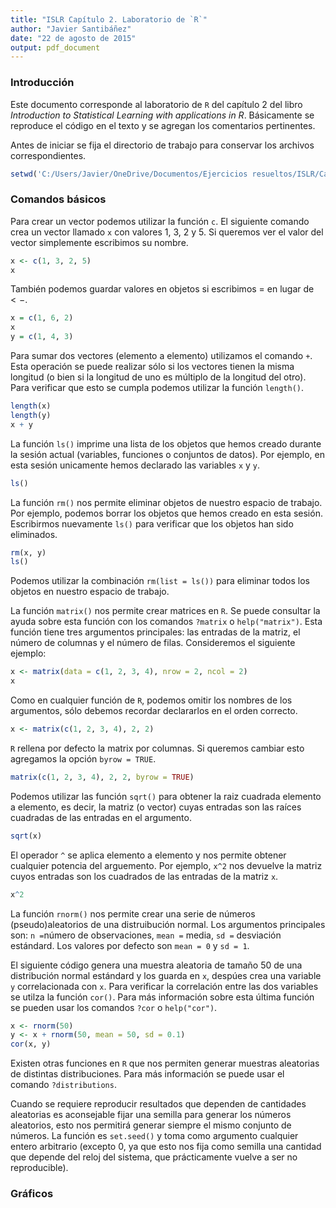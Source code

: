 ```yaml
---
title: "ISLR Capítulo 2. Laboratorio de `R`"
author: "Javier Santibáñez"
date: "22 de agosto de 2015"
output: pdf_document
---
```


### Introducción

Este documento corresponde al laboratorio de `R` del capítulo 2 del libro *Introduction to Statistical Learning with applications in R*. Básicamente se reproduce el código en el texto y se agregan los comentarios pertinentes.

Antes de iniciar se fija el directorio de trabajo para conservar los archivos correspondientes.

```r
setwd('C:/Users/Javier/OneDrive/Documentos/Ejercicios resueltos/ISLR/Capítulo 2')
```

### Comandos básicos

Para crear un vector podemos utilizar la función `c`. El siguiente comando crea un vector llamado `x` con valores 1, 3, 2 y 5. Si queremos ver el valor del vector simplemente escribimos su nombre.

```r
x <- c(1, 3, 2, 5)
x
```

También podemos guardar valores en objetos si escribimos $=$ en lugar de $<-$.

```r
x = c(1, 6, 2)
x
y = c(1, 4, 3)
```

Para sumar dos vectores (elemento a elemento) utilizamos el comando `+`. Esta operación se puede realizar sólo si los vectores tienen la misma longitud (o bien si la longitud de uno es múltiplo de la longitud del otro). Para verificar que esto se cumpla podemos utilizar la función `length()`.

```r
length(x)
length(y)
x + y
```

La función `ls()` imprime una lista de los objetos que hemos creado durante la sesión actual (variables, funciones o conjuntos de datos). Por ejemplo, en esta sesión unicamente hemos declarado las variables `x` y `y`.

```r
ls()
```

La función `rm()` nos permite eliminar objetos de nuestro espacio de trabajo. Por ejemplo, podemos borrar los objetos que hemos creado en esta sesión. Escribirmos nuevamente `ls()` para verificar que los objetos han sido eliminados.

```r
rm(x, y)
ls()
```

Podemos utilizar la combinación `rm(list = ls())` para eliminar todos los objetos en nuestro espacio de trabajo.

La función `matrix()` nos permite crear matrices en `R`. Se puede consultar la ayuda sobre esta función con los comandos `?matrix` o `help("matrix")`. Esta función tiene tres argumentos principales: las entradas de la matriz, el número de columnas y el número de filas. Consideremos el siguiente ejemplo:

```r
x <- matrix(data = c(1, 2, 3, 4), nrow = 2, ncol = 2)
x
```

Como en cualquier función de `R`, podemos omitir los nombres de los argumentos, sólo debemos recordar declararlos en el orden correcto.

```r
x <- matrix(c(1, 2, 3, 4), 2, 2)
```

`R` rellena por defecto la matrix por columnas. Si queremos cambiar esto agregamos la opción `byrow = TRUE`.

```r
matrix(c(1, 2, 3, 4), 2, 2, byrow = TRUE)
```

Podemos utilizar las función `sqrt()` para obtener la raiz cuadrada elemento a elemento, es decir, la matriz (o vector) cuyas entradas son las raíces cuadradas de las entradas en el argumento.

```r
sqrt(x)
```

El operador `^` se aplica elemento a elemento y nos permite obtener cualquier potencia del arguemento. Por ejemplo, `x^2` nos devuelve la matriz cuyos entradas son los cuadrados de las entradas de la matriz `x`.

```r
x^2
```

La función `rnorm()` nos permite crear una serie de números (pseudo)aleatorios de una distruibución normal. Los argumentos principales son: `n =`número de observaciones, `mean = ` media, `sd = ` desviación estándard. Los valores por defecto son `mean = 0` y `sd = 1`.

El siguiente código genera una muestra aleatoria de tamaño 50 de una distribución normal estándard y los guarda en `x`, despúes crea una variable `y` correlacionada con `x`. Para verificar la correlación entre las dos variables se utilza la función `cor()`. Para más información sobre esta última función se pueden usar los comandos `?cor` o `help("cor")`.

```r
x <- rnorm(50)
y <- x + rnorm(50, mean = 50, sd = 0.1)
cor(x, y)
```

Existen otras funciones en `R` que nos permiten generar muestras aleatorias de distintas distribuciones. Para más información se puede usar el comando `?distributions`.

Cuando se requiere reproducir resultados que dependen de cantidades aleatorias es aconsejable fijar una semilla para generar los números aleatorios, esto nos permitirá generar siempre el mismo conjunto de números. La función es `set.seed()` y toma como argumento cualquier entero arbitrario (excepto 0, ya que esto nos fija como semilla una cantidad que depende del reloj del sistema, que prácticamente vuelve a ser no reproducible).

### Gráficos












